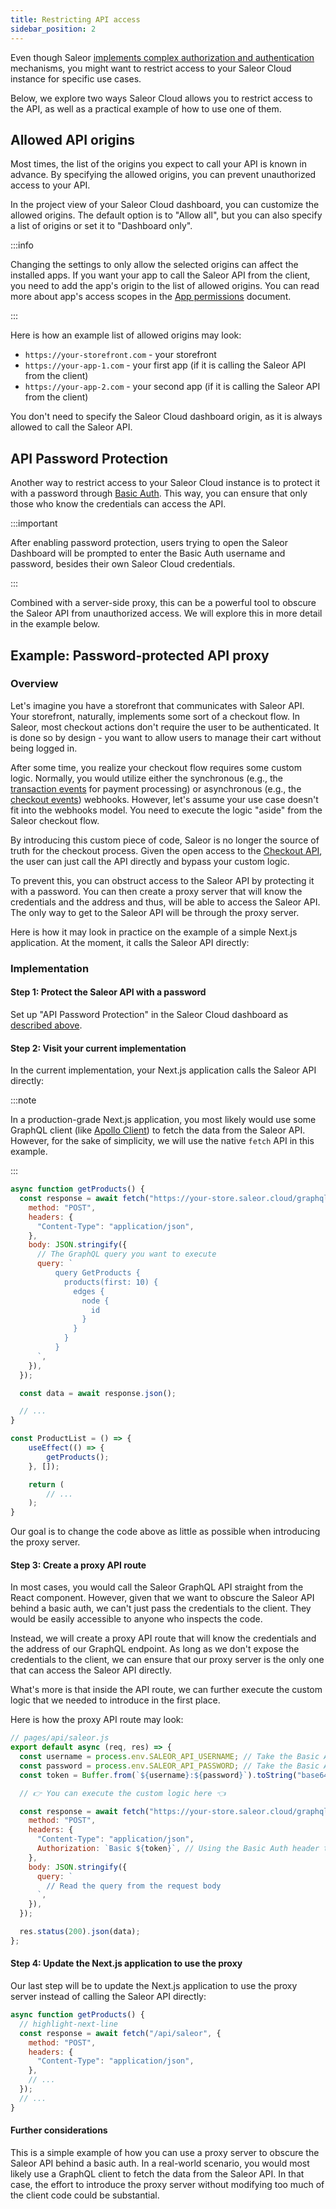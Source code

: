 ```yaml
---
title: Restricting API access
sidebar_position: 2
---
```


Even though Saleor [implements complex authorization and authentication](/api-usage/authentication.mdx) mechanisms, you might want to restrict access to your Saleor Cloud instance for specific use cases.

Below, we explore two ways Saleor Cloud allows you to restrict access to the API, as well as a practical example of how to use one of them.

## Allowed API origins

Most times, the list of the origins you expect to call your API is known in advance. By specifying the allowed origins, you can prevent unauthorized access to your API.

In the project view of your Saleor Cloud dashboard, you can customize the allowed origins. The default option is to "Allow all", but you can also specify a list of origins or set it to "Dashboard only".

:::info

Changing the settings to only allow the selected origins can affect the installed apps. If you want your app to call the Saleor API from the client, you need to add the app's origin to the list of allowed origins. You can read more about app's access scopes in the [App permissions](developer/extending/apps/architecture/app-permissions.mdx#access-scopes) document.

:::

Here is how an example list of allowed origins may look:

- `https://your-storefront.com` - your storefront
- `https://your-app-1.com` - your first app (if it is calling the Saleor API from the client)
- `https://your-app-2.com` - your second app (if it is calling the Saleor API from the client)

You don't need to specify the Saleor Cloud dashboard origin, as it is always allowed to call the Saleor API.

## API Password Protection

Another way to restrict access to your Saleor Cloud instance is to protect it with a password through [Basic Auth](https://developer.mozilla.org/en-US/docs/Web/HTTP/Authentication#basic_authentication_scheme). This way, you can ensure that only those who know the credentials can access the API.

:::important

After enabling password protection, users trying to open the Saleor Dashboard will be prompted to enter the Basic Auth username and password, besides their own Saleor Cloud credentials.

:::

Combined with a server-side proxy, this can be a powerful tool to obscure the Saleor API from unauthorized access. We will explore this in more detail in the example below.

## Example: Password-protected API proxy

### Overview

Let's imagine you have a storefront that communicates with Saleor API. Your storefront, naturally, implements some sort of a checkout flow. In Saleor, most checkout actions don't require the user to be authenticated. It is done so by design - you want to allow users to manage their cart without being logged in.

After some time, you realize your checkout flow requires some custom logic. Normally, you would utilize either the synchronous (e.g., the [transaction events](/developer/extending/webhooks/synchronous-events/transaction.mdx) for payment processing) or asynchronous (e.g., the [checkout events](/api-reference/webhooks/enums/webhook-event-type-async-enum.mdx#code-style-fontweight-normal-webhookeventtypeasyncenumbcheckout_createdbcode)) webhooks. However, let's assume your use case doesn't fit into the webhooks model. You need to execute the logic "aside" from the Saleor checkout flow.

By introducing this custom piece of code, Saleor is no longer the source of truth for the checkout process. Given the open access to the [Checkout API](developer/checkout/overview.mdx), the user can just call the API directly and bypass your custom logic.

To prevent this, you can obstruct access to the Saleor API by protecting it with a password. You can then create a proxy server that will know the credentials and the address and thus, will be able to access the Saleor API. The only way to get to the Saleor API will be through the proxy server.

Here is how it may look in practice on the example of a simple Next.js application. At the moment, it calls the Saleor API directly:

### Implementation

#### Step 1: Protect the Saleor API with a password

Set up "API Password Protection" in the Saleor Cloud dashboard as [described above](#api-password-protection).

#### Step 2: Visit your current implementation

In the current implementation, your Next.js application calls the Saleor API directly:

:::note

In a production-grade Next.js application, you most likely would use some GraphQL client (like [Apollo Client](https://www.apollographql.com/docs/react/)) to fetch the data from the Saleor API. However, for the sake of simplicity, we will use the native `fetch` API in this example.

:::

```jsx
async function getProducts() {
  const response = await fetch("https://your-store.saleor.cloud/graphql", { // The URL of your Saleor instance
    method: "POST",
    headers: {
      "Content-Type": "application/json",
    },
    body: JSON.stringify({
      // The GraphQL query you want to execute
      query: `
          query GetProducts {
            products(first: 10) {
              edges {
                node {
                  id
                }
              }
            }
          }
      `,
    }),
  });

  const data = await response.json();

  // ...
}

const ProductList = () => {
    useEffect(() => {
        getProducts();
    }, []);

    return (
        // ...
    );
}
```

Our goal is to change the code above as little as possible when introducing the proxy server.

#### Step 3: Create a proxy API route

In most cases, you would call the Saleor GraphQL API straight from the React component. However, given that we want to obscure the Saleor API behind a basic auth, we can't just pass the credentials to the client. They would be easily accessible to anyone who inspects the code.

Instead, we will create a proxy API route that will know the credentials and the address of our GraphQL endpoint. As long as we don't expose the credentials to the client, we can ensure that our proxy server is the only one that can access the Saleor API directly.

What's more is that inside the API route, we can further execute the custom logic that we needed to introduce in the first place.

Here is how the proxy API route may look:

```jsx
// pages/api/saleor.js
export default async (req, res) => {
  const username = process.env.SALEOR_API_USERNAME; // Take the Basic Auth username from an environment variable
  const password = process.env.SALEOR_API_PASSWORD; // Take the Basic Auth password from an environment variable
  const token = Buffer.from(`${username}:${password}`).toString("base64"); // Encode the credentials to Base64

  // 👉 You can execute the custom logic here 👈

  const response = await fetch("https://your-store.saleor.cloud/graphql", {
    method: "POST",
    headers: {
      "Content-Type": "application/json",
      Authorization: `Basic ${token}`, // Using the Basic Auth header to authenticate the Saleor API
    },
    body: JSON.stringify({
      query: `
        // Read the query from the request body
      `,
    }),
  });

  res.status(200).json(data);
};
```

#### Step 4: Update the Next.js application to use the proxy

Our last step will be to update the Next.js application to use the proxy server instead of calling the Saleor API directly:

```jsx
async function getProducts() {
  // highlight-next-line
  const response = await fetch("/api/saleor", {
    method: "POST",
    headers: {
      "Content-Type": "application/json",
    },
    // ...
  });
  // ...
}
```

#### Further considerations

This is a simple example of how you can use a proxy server to obscure the Saleor API behind a basic auth. In a real-world scenario, you would most likely use a GraphQL client to fetch the data from the Saleor API. In that case, the effort to introduce the proxy server without modifying too much of the client code could be substantial.
